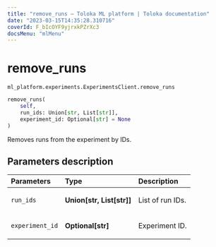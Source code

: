 ```yaml
---
title: "remove_runs — Toloka ML platform | Toloka documentation"
date: "2023-03-15T14:35:28.310716"
coverId: F_bIcOYF9yjrxkPZrXc3
docsMenu: "mlMenu"
---
```


# remove_runs

`ml_platform.experiments.ExperimentsClient.remove_runs`

```python
remove_runs(
    self,
    run_ids: Union[str, List[str]],
    experiment_id: Optional[str] = None
)
```

Removes runs from the experiment by IDs.

## Parameters description

| Parameters | Type | Description |
| :----------| :----| :-----------|
`run_ids`|**Union\[str, List\[str\]\]**|<p>List of run IDs.</p>
`experiment_id`|**Optional\[str\]**|<p>Experiment ID.</p>